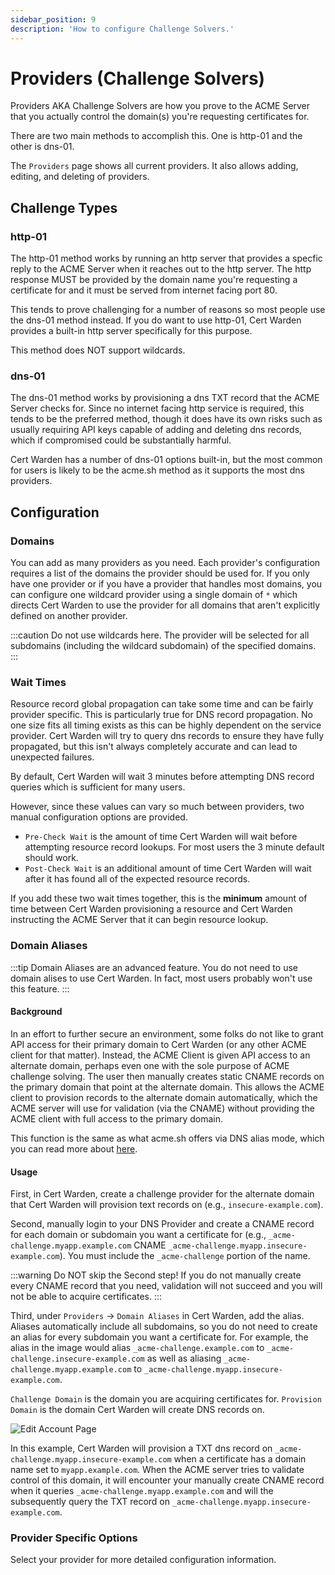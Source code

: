 ```yaml
---
sidebar_position: 9
description: 'How to configure Challenge Solvers.'
---
```


# Providers (Challenge Solvers)

Providers AKA Challenge Solvers are how you prove to the ACME Server that you 
actually control the domain(s) you're requesting certificates for.

There are two main methods to accomplish this. One is http-01 and the other is 
dns-01.

The `Providers` page shows all current providers. It also allows adding, 
editing, and deleting of providers.

## Challenge Types

### http-01

The http-01 method works by running an http server that provides a specfic 
reply to the ACME Server when it reaches out to the http server. The 
http response MUST be provided by the domain name you're requesting a 
certificate for and it must be served from internet facing port 80.

This tends to prove challenging for a number of reasons so 
most people use the dns-01 method instead. If you do want to use http-01, Cert Warden
provides a built-in http server specifically for this purpose.

This method does NOT support wildcards.

### dns-01

The dns-01 method works by provisioning a dns TXT record that the ACME Server
checks for. Since no internet facing http service is required, this tends to 
be the preferred method, though it does have its own risks such as usually 
requiring API keys capable of adding and deleting dns records, which if 
compromised could be substantially harmful.

Cert Warden has a number of dns-01 options built-in, but the most common for users 
is likely to be the acme.sh method as it supports the most dns providers.

## Configuration

### Domains

You can add as many providers as you need. Each provider's configuration requires
a list of the domains the provider should be used for. If you only have one 
provider or if you have a provider that handles most domains, you can configure
one wildcard provider using a single domain of `*` which directs Cert Warden to use
the provider for all domains that aren't explicitly defined on another provider.

:::caution
Do not use wildcards here. The provider will be selected for all subdomains 
(including the wildcard subdomain) of the specified domains.
:::

### Wait Times

Resource record global propagation can take some time and can be fairly provider
specific. This is particularly true for DNS record propagation. No one size fits
all timing exists as this can be highly dependent on the service provider. Cert
Warden will try to query dns records to ensure they have fully propagated, but 
this isn't always completely accurate and can lead to unexpected failures.

By default, Cert Warden will wait 3 minutes before attempting DNS record queries
which is sufficient for many users.

However, since these values can vary so much between providers, two manual configuration
options are provided.

* `Pre-Check Wait` is the amount of time Cert Warden will wait before attempting
resource record lookups. For most users the 3 minute default should work.
* `Post-Check Wait` is an additional amount of time Cert Warden will wait after it
has found all of the expected resource records.

If you add these two wait times together, this is the **minimum** amount of time between
Cert Warden provisioning a resource and Cert Warden instructing the ACME Server
that it can begin resource lookup.

### Domain Aliases

:::tip
Domain Aliases are an advanced feature. You do not need to use domain alises to use
Cert Warden. In fact, most users probably won't use this feature.
:::

#### Background

In an effort to further secure an environment,
some folks do not like to grant API access for their primary domain to Cert Warden 
(or any other ACME client for that matter). Instead, the ACME Client is given API 
access to an alternate domain, perhaps even one with the sole purpose of ACME challenge
solving. The user then manually creates static CNAME records on the primary domain that
point at the alternate domain. This allows the ACME client to provision records to the
alternate domain automatically, which the ACME server will use for validation (via the
CNAME) without providing the ACME client with full access to the primary domain.

This function is the same as what acme.sh offers via DNS alias mode, which you can
read more about [here](https://github.com/acmesh-official/acme.sh/wiki/DNS-alias-mode).

#### Usage

First, in Cert Warden, create a challenge provider for the alternate domain that Cert
Warden will provision text records on (e.g., `insecure-example.com`).

Second, manually login to your DNS Provider and create a CNAME record for each domain
or subdomain you want a certificate for (e.g., `_acme-challenge.myapp.example.com` CNAME 
`_acme-challenge.myapp.insecure-example.com`). You must include the `_acme-challenge`
portion of the name.

:::warning
Do NOT skip the Second step! If you do not manually create every CNAME record that you
need, validation will not succeed and you will not be able to acquire certificates.
:::

Third, under `Providers` -> `Domain Aliases` in Cert Warden, add the alias. Aliases
automatically include all subdomains, so you do not need to create an alias for every
subdomain you want a certificate for. For example, the alias in the image would alias
`_acme-challenge.example.com` to `_acme-challenge.insecure-example.com` as well as
aliasing `_acme-challenge.myapp.example.com` to `_acme-challenge.myapp.insecure-example.com`.

`Challenge Domain` is the domain you are acquiring certificates for. `Provision Domain`
is the domain Cert Warden will create DNS records on.

![Edit Account Page](/img/screenshots/domain_aliases.png)

In this example, Cert Warden will provision a TXT dns record on
`_acme-challenge.myapp.insecure-example.com` when a certificate has a domain name set
to `myapp.example.com`. When the ACME server tries to validate control of this domain,
it will encounter your manually create CNAME record when it queries
`_acme-challenge.myapp.example.com` and will the subsequently query the TXT record on
`_acme-challenge.myapp.insecure-example.com`.

### Provider Specific Options

Select your provider for more detailed configuration information.


<DocCardList />

